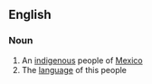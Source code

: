 ==English==

===Noun===
{{wikipedia}}
{{en-noun|-}}

# An [[indigenous]] people of [[Mexico]]
# The [[language]] of this people